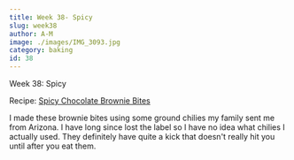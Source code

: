 ```yaml
---
title: Week 38- Spicy
slug: week38
author: A-M
image: ./images/IMG_3093.jpg
category: baking
id: 38
---
```


<div className="main-page-container">
  <p className="main-page-header">Week 38: Spicy</p>
  <p className="sub-header-cream">Recipe:
<a className="category-link baking" href="https://www.foodnetwork.com/recipes/aaron-sanchez/aaron-sanchezs-mexican-brownies-recipe-1972919">Spicy Chocolate Brownie Bites</a>
  </p>

  <p className="post-text">
 I made these brownie bites using some ground chilies my family sent me from Arizona. I have long since lost the label so I have no idea what chilies I actually used. They definitely have quite a kick that doesn't really hit you until after you eat them.
  </p>

</div>



